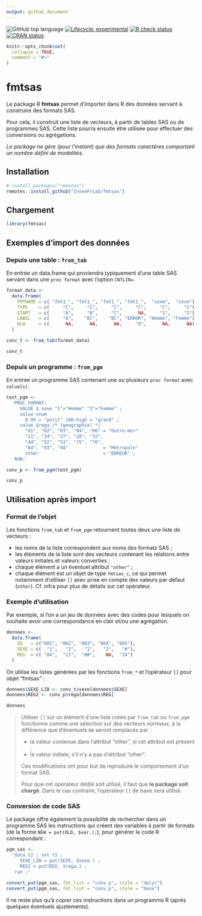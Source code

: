 ```yaml
---
output: github_document
---
```


<!-- README.md is generated from README.Rmd. Please edit that file -->

<!-- badges: start -->
![GitHub top language](https://img.shields.io/github/languages/top/InseeFrLab/fmtsas)
[![Lifecycle: experimental](https://img.shields.io/badge/lifecycle-experimental-orange.svg)](https://www.tidyverse.org/lifecycle/#experimental)
[![R check status](https://github.com/InseeFrLab/fmtsas/workflows/R-CMD-check/badge.svg)](https://github.com/InseeFrLab/fmtsas/actions/workflows/check-release.yaml)
[![CRAN status](https://www.r-pkg.org/badges/version/fmtsas)](https://cran.r-project.org/package=fmtsas)
<!-- badges: end -->

```r
knitr::opts_chunk$set(
  collapse = TRUE,
  comment = "#>"
)
```

<!-- ![](https://gitlab.insee.fr/uploads/-/system/project/avatar/1134/visuel_fmt_sas.png?width=64) -->

# fmtsas

Le package R **fmtsas** permet d'importer dans R des données servant à
construire des formats SAS.

Pour cela, il construit une liste de vecteurs, à partir de tables SAS ou de
programmes SAS. Cette liste pourra ensuite être utilisée pour effectuer des
conversions ou agrégations.

_Le package ne gère (pour l'instant) que des formats caractères comportant un
nombre défini de modalités._

## Installation

```r
# install.packages("remotes")
remotes::install_github("InseeFrLab/fmtsas")
```

## Chargement

```r
library(fmtsas)
```

## Exemples d'import des données

### Depuis une table : `from_tab`

En entrée un data.frame qui proviendra typiquement d'une table SAS servant dans
une `proc format` avec l'option `CNTLIN=`.

```r
format_data <- 
  data.frame(
    FMTNAME = c( "fmt1_", "fmt1_", "fmt1_", "fmt1_",  "sexe",  "sexe"),
    TYPE    = c(     "C",     "C",     "C",     "C",     "C",     "C"),
    START   = c(     "A",     "B",     "C",      NA,     "1",     "2"),
    LABEL   = c(     "A",    "BC",    "BC", "ERROR", "Homme", "Femme"),
    HLO     = c(      NA,      NA,      NA,     "O",      NA,      NA)
  )

conv_t <- from_tab(format_data)

conv_t
```

### Depuis un programme : `from_pgm`

En entrée un programme SAS contenant une ou plusieurs `proc format` avec
`value(s)`.

```r
test_pgm <-
  'PROC FORMAT;
     VALUE $ sexe "1"="Homme" "2"="Femme" ;
     value vnum
       0-99 = "petit" 100-high = "grand" ; 
     value $rega /* (geographie) */
       "01", "02", "03", "04", "06" = "Outre-mer"
       "11", "24", "27", "28", "32",
       "44", "52", "53", "75", "76",
       "84", "93", "94"             = "Métropole"
       other                        = "ERREUR" ;
   RUN;'

conv_p <- from_pgm(test_pgm)

conv_p
```

## Utilisation après import

### Format de l'objet

Les fonctions `from_tab` et `from_pgm` retournent toutes deux une liste de
vecteurs :

- les noms de la liste correspondent aux noms des formats SAS ;
- les éléments de la liste sont des vecteurs contenant les relations entre
  valeurs initiales et valeurs converties ;
- chaque élément a un éventuel attribut `"other"` ;
- chaque élément est un objet de type `fmtsas_c`, ce qui permet notamment
  d'utiliser `[]`
  avec prise en compte des valeurs par défaut (`other`). Cf. infra pour plus de
  détails sur cet opérateur.

### Exemple d'utilisation

Par exemple, si l'on a un jeu de données avec des codes pour lesquels on
souhaite avoir une correspondance en clair et/ou une agrégation.

```r
donnees <-
  data.frame(
    ID   = c("001", "002", "003", "004", "005"),
    SEXE = c(  "1",   "2",   "1",   "2",   "#"),
    REG  = c( "04",  "11",  "##",    NA,  "24")
  )
```

On utilise les listes générées par les fonctions `from_*` et l’opérateur `[]`
pour objet “fmtsas” :

```r
donnees$SEXE_LIB <- conv_t$sexe[donnees$SEXE]
donnees$REG2 <- conv_p$rega[donnees$REG]

donnees
```

> Utiliser `[]` sur un élément d'une liste créée par `from_tab` ou `from_pgm`
fonctionne comme une sélection sur des vecteurs _normaux_, à la différence que
d'éventuels `NA` seront remplacés par :
> 
> - la valeur contenue dans l'attribut "other", si cet attribut est présent ;
> - la valeur initiale, s'il n'y a pas d'attribut "other".
>
> Ces modifications ont pour but de reproduire le comportement d'un format SAS.
>
> Pour que cet opérateur dédié soit utilisé, il faut que **le package soit
chargé**. Dans le cas contraire, l'opérateur `[]` de base sera utilisé.

### Conversion de code SAS

Le package offre également la possibilité de rechercher dans un programme SAS 
les instructions qui créent des variables à partir de formats (de la forme
`NEW = put(OLD, $var.);`), pour générer le code R correspondant :

```r
pgm_sas <-
  "data t2 ; set t1 ;
     SEXE_LIB = put(SEXE, $sexe.) ;
     REG2 = put(REG, $rega.) ;
   run ;"

convert_put(pgm_sas, fmt_list = "conv_p", style = "dplyr")
convert_put(pgm_sas, fmt_list = "conv_p", style = "base")
```

Il ne reste plus qu'à copier ces instructions dans un programme R (après
quelques éventuels ajustements).
